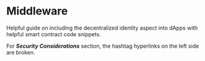 # Middleware

Helpful guide on including the decentralized identity aspect into dApps with helpful smart contract code snippets.

For ***Security Considerations*** section, the hashtag hyperlinks on the left side are broken.

